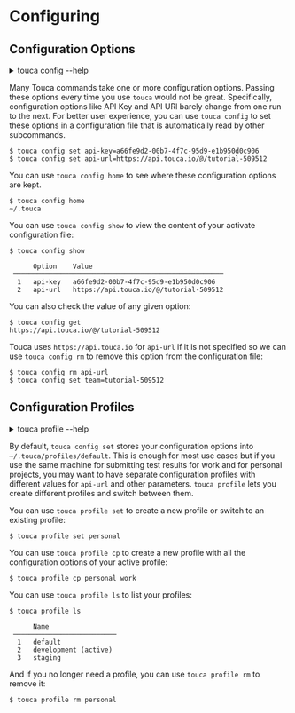 # Configuring

## Configuration Options

<details>
<summary>touca config --help</summary>

```plaintext
usage: touca config [-h] {home,show,set,get,rm} ...

Manage your active configuration profile

    home                Print path to active configuration file
    show                Print content of active configuration file
    set                 Set a value for a configuration option
    get                 Get value of a configuration option
    rm                  Remove a configuration option
```

</details>

Many Touca commands take one or more configuration options. Passing these
options every time you use `touca` would not be great. Specifically,
configuration options like API Key and API URl barely change from one run to the
next. For better user experience, you can use `touca config` to set these
options in a configuration file that is automatically read by other subcommands.

```plaintext
$ touca config set api-key=a66fe9d2-00b7-4f7c-95d9-e1b950d0c906
$ touca config set api-url=https://api.touca.io/@/tutorial-509512
```

You can use `touca config home` to see where these configuration options are
kept.

```plaintext
$ touca config home
~/.touca
```

You can use `touca config show` to view the content of your activate
configuration file:

```plaintext
$ touca config show

      Option    Value
 ─────────────────────────────────────────────────────
  1   api-key   a66fe9d2-00b7-4f7c-95d9-e1b950d0c906
  2   api-url   https://api.touca.io/@/tutorial-509512

```

You can also check the value of any given option:

```plaintext
$ touca config get
https://api.touca.io/@/tutorial-509512
```

Touca uses `https://api.touca.io` for `api-url` if it is not specified so we can
use `touca config rm` to remove this option from the configuration file:

```plaintext
$ touca config rm api-url
$ touca config set team=tutorial-509512
```

## Configuration Profiles

<details>
<summary>touca profile --help</summary>

```plaintext
usage: touca profile [-h] {ls,set,rm,cp} ...

Create and manage configuration profiles

    ls            List available profiles
    set           Change active profile
    rm            Delete profile with specified name
    cp            Copy content of a profile to a new or existing profile
```

</details>

By default, `touca config set` stores your configuration options into
`~/.touca/profiles/default`. This is enough for most use cases but if you use
the same machine for submitting test results for work and for personal projects,
you may want to have separate configuration profiles with different values for
`api-url` and other parameters. `touca profile` lets you create different
profiles and switch between them.

You can use `touca profile set` to create a new profile or switch to an existing
profile:

```plaintext
$ touca profile set personal
```

You can use `touca profile cp` to create a new profile with all the
configuration options of your active profile:

```plaintext
$ touca profile cp personal work
```

You can use `touca profile ls` to list your profiles:

```plaintext
$ touca profile ls

      Name
 ──────────────────────────
  1   default
  2   development (active)
  3   staging

```

And if you no longer need a profile, you can use `touca profile rm` to remove
it:

```plaintext
$ touca profile rm personal
```
